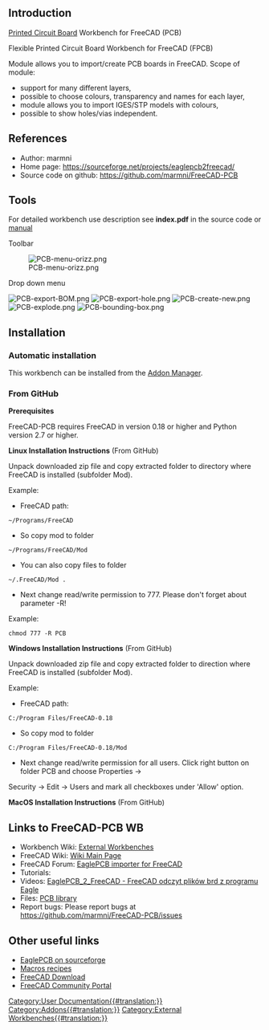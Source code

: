 <languages/>
<translate>

==Introduction== <!--T:1-->

</translate>
{{TOCright}}
<translate>

<!--T:2-->
[https://en.wikipedia.org/wiki/Printed_circuit_board Printed Circuit Board] Workbench for FreeCAD (PCB)

<!--T:3-->
Flexible Printed Circuit Board Workbench for FreeCAD (FPCB)

<!--T:4-->
Module allows you to import/create PCB boards in FreeCAD. Scope of module:
* support for many different layers,
* possible to choose colours, transparency and names for each layer,
* module allows you to import IGES/STP models with colours,
* possible to show holes/vias independent.

==References== <!--T:5-->

<!--T:6-->
* Author: marmni
* Home page: https://sourceforge.net/projects/eaglepcb2freecad/
* Source code on github: https://github.com/marmni/FreeCAD-PCB

==Tools== <!--T:7-->

<!--T:8-->
For detailed workbench use description see '''index.pdf''' in the source code or [https://raw.githubusercontent.com/marmni/FreeCAD-PCB/master/index.pdf manual]

<!--T:9-->
Toolbar

<!--T:10-->
[[Image:PCB-menu-orizz.png]]

<!--T:11-->
Drop down menu

<!--T:12-->
[[Image:PCB-export-BOM.png]]
[[Image:PCB-export-hole.png]]
[[Image:PCB-create-new.png]]
[[Image:PCB-explode.png]]
[[Image:PCB-bounding-box.png]]


==Installation== <!--T:14-->

===Automatic installation=== <!--T:15-->

<!--T:16-->
This workbench can be installed from the [[Std_AddonMgr|Addon Manager]].

===From GitHub=== <!--T:17-->

<!--T:18-->
'''Prerequisites'''

<!--T:19-->
FreeCAD-PCB requires FreeCAD in version 0.18 or higher and Python version 2.7 or higher.

<!--T:20-->
'''Linux Installation Instructions''' (From GitHub)

<!--T:21-->
Unpack downloaded zip file and copy extracted folder to directory where FreeCAD is installed (subfolder Mod).

<!--T:22-->
Example:
* FreeCAD path:
 ~/Programs/FreeCAD
* So copy mod to folder
 ~/Programs/FreeCAD/Mod
* You can also copy files to folder 
 ~/.FreeCAD/Mod .
* Next change read/write permission to 777. Please don't forget about parameter -R!
Example:
 chmod 777 -R PCB

<!--T:23-->
'''Windows Installation Instructions''' (From GitHub)

<!--T:24-->
Unpack downloaded zip file and copy extracted folder to direction where FreeCAD is installed (subfolder Mod).

<!--T:25-->
Example:
* FreeCAD path:
 C:/Program Files/FreeCAD-0.18
*So copy mod to folder
 C:/Program Files/FreeCAD-0.18/Mod
* Next change read/write permission for all users. Click right button on folder PCB and choose Properties →
Security → Edit → Users and mark all checkboxes under 'Allow' option.

<!--T:26-->
'''MacOS Installation Instructions''' (From GitHub)

==Links to FreeCAD-PCB WB== <!--T:27-->

<!--T:28-->
* Workbench Wiki: [https://wiki.freecadweb.org/External_workbenches External Workbenches]
* FreeCAD Wiki: [https://wiki.freecadweb.org/Main_Page Wiki Main Page]
* FreeCAD Forum: [https://forum.freecad.org/viewtopic.php?f=9&t=5107 EaglePCB importer for FreeCAD]
* Tutorials:
* Videos:  [https://www.youtube.com/watch?v=81NsljRJx8c&feature=youtu.be EaglePCB_2_FreeCAD - FreeCAD odczyt plików brd z programu Eagle]
* Files: [https://github.com/marmni/FreeCAD-PCB-library PCB library]
* Report bugs: Please report bugs at https://github.com/marmni/FreeCAD-PCB/issues

==Other useful links== <!--T:29-->

<!--T:30-->
* [https://sourceforge.net/projects/eaglepcb2freecad/ EaglePCB on sourceforge]
* [[Macros_recipes|Macros recipes]]
* [[Download|FreeCAD Download]]
* [[FreeCAD_Community_Portal|FreeCAD Community Portal]]


</translate>
[[Category:User Documentation{{#translation:}}]]
[[Category:Addons{{#translation:}}]]
[[Category:External Workbenches{{#translation:}}]]